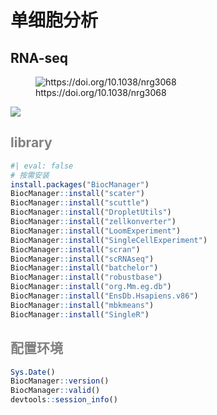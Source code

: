 # 单细胞分析

## **RNA-seq**

![https://doi.org/10.1038/nrg3068](images/RNA-seq.webp){fig-align="center"}

![](images/factors-affecting-measurements.png){fig-align="center"}

## library {style="color:gray"}

```r
#| eval: false
# 按需安装
install.packages("BiocManager")
BiocManager::install("scater")
BiocManager::install("scuttle")
BiocManager::install("DropletUtils")
BiocManager::install("zellkonverter")
BiocManager::install("LoomExperiment")
BiocManager::install("SingleCellExperiment")
BiocManager::install("scran")
BiocManager::install("scRNAseq")
BiocManager::install("batchelor")
BiocManager::install("robustbase")
BiocManager::install("org.Mm.eg.db")
BiocManager::install("EnsDb.Hsapiens.v86")
BiocManager::install("mbkmeans")
BiocManager::install("SingleR")
```

## 配置环境 {style="color:gray"}

```r
Sys.Date()
BiocManager::version()
BiocManager::valid()
devtools::session_info()
```
